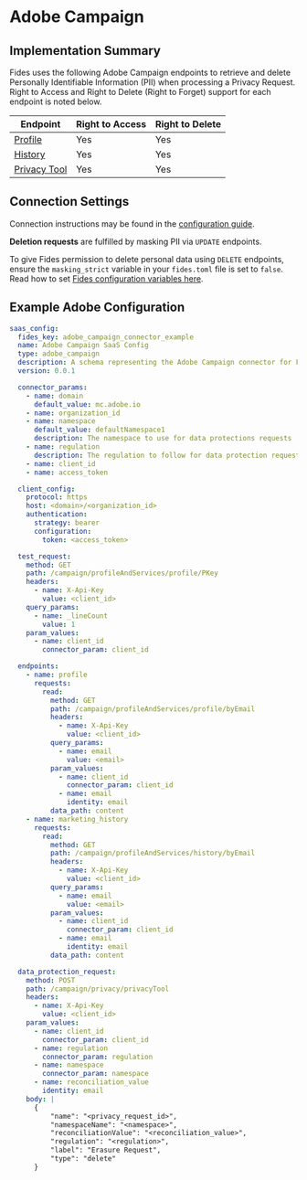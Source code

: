 
# Adobe Campaign

## Implementation Summary

Fides uses the following Adobe Campaign endpoints to retrieve and delete Personally Identifiable Information (PII) when processing a Privacy Request. Right to Access and Right to Delete (Right to Forget) support for each endpoint is noted below.

|Endpoint | Right to Access | Right to Delete |
|----|----|----|
|[Profile](https://experienceleague.adobe.com/docs/campaign-standard/using/working-with-apis/global-concepts/endpoints.html?lang=en) | Yes | Yes |
|[History](https://experienceleague.adobe.com/docs/campaign-standard/using/working-with-apis/global-concepts/endpoints.html?lang=en) | Yes | Yes |
|[Privacy Tool](https://experienceleague.adobe.com/docs/campaign-standard/using/working-with-apis/global-concepts/endpoints.html?lang=en) | Yes | Yes |

## Connection Settings


Connection instructions may be found in the [configuration guide](/docs/connectors/saas-config).

**Deletion requests** are fulfilled by masking PII via `UPDATE` endpoints.

To give Fides permission to delete personal data using `DELETE` endpoints, ensure the `masking_strict` variable in your `fides.toml` file is set to `false`. Read how to set [Fides configuration variables here](/docs/configuration/configuration#configuration-variable-reference).

## Example Adobe Configuration

```yaml
saas_config:
  fides_key: adobe_campaign_connector_example
  name: Adobe Campaign SaaS Config
  type: adobe_campaign
  description: A schema representing the Adobe Campaign connector for Fides
  version: 0.0.1

  connector_params:
    - name: domain
      default_value: mc.adobe.io
    - name: organization_id
    - name: namespace
      default_value: defaultNamespace1
      description: The namespace to use for data protections requests
    - name: regulation
      description: The regulation to follow for data protection requests
    - name: client_id
    - name: access_token

  client_config:
    protocol: https
    host: <domain>/<organization_id>
    authentication:
      strategy: bearer
      configuration:
        token: <access_token>

  test_request:
    method: GET
    path: /campaign/profileAndServices/profile/PKey
    headers:
      - name: X-Api-Key
        value: <client_id>
    query_params:
      - name: _lineCount
        value: 1
    param_values:
      - name: client_id
        connector_param: client_id

  endpoints:
    - name: profile
      requests:
        read:
          method: GET
          path: /campaign/profileAndServices/profile/byEmail
          headers:
            - name: X-Api-Key
              value: <client_id>
          query_params:
            - name: email
              value: <email>
          param_values:
            - name: client_id
              connector_param: client_id
            - name: email
              identity: email
          data_path: content
    - name: marketing_history
      requests:
        read:
          method: GET
          path: /campaign/profileAndServices/history/byEmail
          headers:
            - name: X-Api-Key
              value: <client_id>
          query_params:
            - name: email
              value: <email>
          param_values:
            - name: client_id
              connector_param: client_id
            - name: email
              identity: email
          data_path: content

  data_protection_request:
    method: POST
    path: /campaign/privacy/privacyTool
    headers:
      - name: X-Api-Key
        value: <client_id>
    param_values:
      - name: client_id
        connector_param: client_id
      - name: regulation
        connector_param: regulation
      - name: namespace
        connector_param: namespace
      - name: reconciliation_value
        identity: email
    body: |
      {
          "name": "<privacy_request_id>",
          "namespaceName": "<namespace>",
          "reconciliationValue": "<reconciliation_value>",
          "regulation": "<regulation>",
          "label": "Erasure Request",
          "type": "delete"
      }
```
